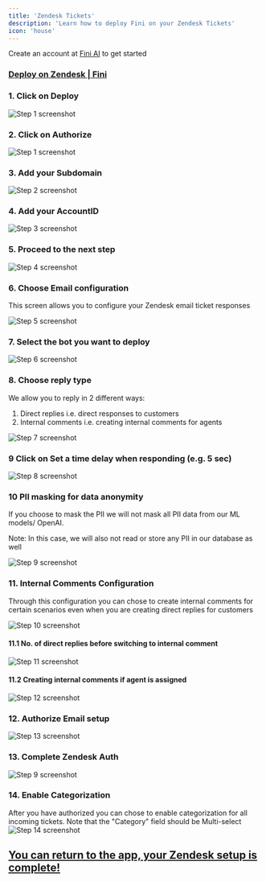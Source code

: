```yaml
---
title: 'Zendesk Tickets'
description: 'Learn how to deploy Fini on your Zendesk Tickets'
icon: 'house'
---
```


<Tip>Create an account at [Fini AI](https://app.usefini.com) to get started</Tip>

### [Deploy on Zendesk | Fini](https://app.usefini.com/dashboard/deploy)


### 1. Click on Deploy
![Step 1 screenshot](https://images.tango.us/workflows/f5348255-da41-459f-94da-ef33b65d686f/steps/d05d7aa0-5a75-4651-962f-ae9e1cf0ace3/bc44872a-e53c-433d-b6b8-23c7cad8e7ab.png?crop=focalpoint&fit=crop&fp-x=0.1202&fp-y=0.3938&fp-z=1.9329&w=1200&mark-x=27&mark-y=373&m64=aHR0cHM6Ly9pbWFnZXMudGFuZ28udXMvc3RhdGljL2JsYW5rLnBuZz9tYXNrPWNvcm5lcnMmYm9yZGVyPTYlMkNGRjc0NDImdz01MDQmaD0xMDQmZml0PWNyb3AmY29ybmVyLXJhZGl1cz0xMA%3D%3D)

### 2. Click on Authorize
![Step 1 screenshot](https://images.tango.us/workflows/565fc95a-07e7-4975-97cb-922e01bb63ab/steps/ab5dfff6-b5cc-4070-9795-ecb8ba375f59/e0eed6b0-2dd4-42c9-9ae9-991ac002c9cf.png?crop=focalpoint&fit=crop&fp-x=0.6704&fp-y=0.3443&fp-z=1.7434&w=1200&mark-x=733&mark-y=445&m64=aHR0cHM6Ly9pbWFnZXMudGFuZ28udXMvc3RhdGljL2JsYW5rLnBuZz9tYXNrPWNvcm5lcnMmYm9yZGVyPTYlMkNGRjc0NDImdz0xMzUmaD01OCZmaXQ9Y3JvcCZjb3JuZXItcmFkaXVzPTEw)


### 3. Add your Subdomain
![Step 2 screenshot](https://images.tango.us/workflows/565fc95a-07e7-4975-97cb-922e01bb63ab/steps/4cbc4e7a-3db2-465a-894f-3a6d419b8dd4/48e69d1a-8cc4-4662-9aef-34d446c947ad.png?crop=focalpoint&fit=crop&fp-x=0.5000&fp-y=0.4454&fp-z=1.8985&w=1200&&mark-x=342&mark-y=395&m64=aHR0cHM6Ly9pbWFnZXMudGFuZ28udXMvc3RhdGljL2JsYW5rLnBuZz9tYXNrPWNvcm5lcnMmYm9yZGVyPTYlMkNGRjc0NDImdz01MTcmaD03MSZmaXQ9Y3JvcCZjb3JuZXItcmFkaXVzPTEw)


### 4. Add your AccountID
![Step 3 screenshot](https://images.tango.us/workflows/565fc95a-07e7-4975-97cb-922e01bb63ab/steps/4b4a1b81-741f-4e7e-8f87-158ea188577e/36cc2ad2-464e-40fe-880f-846a74eed6a8.png?crop=focalpoint&fit=crop&fp-x=0.5000&fp-y=0.5661&fp-z=1.8985&w=1200&mark-x=342&mark-y=395&m64=aHR0cHM6Ly9pbWFnZXMudGFuZ28udXMvc3RhdGljL2JsYW5rLnBuZz9tYXNrPWNvcm5lcnMmYm9yZGVyPTYlMkNGRjc0NDImdz01MTcmaD03MSZmaXQ9Y3JvcCZjb3JuZXItcmFkaXVzPTEw)


### 5. Proceed to the next step
![Step 4 screenshot](https://images.tango.us/workflows/565fc95a-07e7-4975-97cb-922e01bb63ab/steps/9ae89422-125d-4974-b7aa-3d20e23cf57a/729555b3-1498-4184-9aff-a91a6f40b834.png?crop=focalpoint&fit=crop&fp-x=0.5000&fp-y=0.5000&w=1200&mark-x=803&mark-y=546&m64=aHR0cHM6Ly9pbWFnZXMudGFuZ28udXMvc3RhdGljL2JsYW5rLnBuZz9tYXNrPWNvcm5lcnMmYm9yZGVyPTQlMkNGRjc0NDImdz01OSZoPTMxJmZpdD1jcm9wJmNvcm5lci1yYWRpdXM9MTA%3D)


### 6. Choose Email configuration

This screen allows you to configure your Zendesk email ticket responses

![Step 5 screenshot](https://images.tango.us/workflows/565fc95a-07e7-4975-97cb-922e01bb63ab/steps/f12dc317-5d41-4e5c-96b9-fc49014fced9/22d50156-52dd-43e9-8eed-38bccedd0c6d.png?crop=focalpoint&fit=crop&fp-x=0.3929&fp-y=0.3947&fp-z=1.9340&w=1200&mark-x=348&mark-y=395&m64=aHR0cHM6Ly9pbWFnZXMudGFuZ28udXMvc3RhdGljL2JsYW5rLnBuZz9tYXNrPWNvcm5lcnMmYm9yZGVyPTYlMkNGRjc0NDImdz01MDQmaD03MSZmaXQ9Y3JvcCZjb3JuZXItcmFkaXVzPTEw)


### 7. Select the bot you want to deploy
![Step 6 screenshot](https://images.tango.us/workflows/565fc95a-07e7-4975-97cb-922e01bb63ab/steps/3ae0efa8-932b-49da-bf5b-53f0936e6742/45e78e14-876b-4551-bac4-e50683bb6b1b.png?crop=focalpoint&fit=crop&fp-x=0.4954&fp-y=0.4905&fp-z=1.9392&w=1200&mark-x=102&mark-y=377&m64=aHR0cHM6Ly9pbWFnZXMudGFuZ28udXMvc3RhdGljL2JsYW5rLnBuZz9tYXNrPWNvcm5lcnMmYm9yZGVyPTYlMkNGRjc0NDImdz01MDImaD03MyZmaXQ9Y3JvcCZjb3JuZXItcmFkaXVzPTEw)


### 8. Choose reply type

We allow you to reply in 2 different ways:
1) Direct replies i.e. direct responses to customers
2) Internal comments i.e. creating internal comments for agents

![Step 7 screenshot](https://images.tango.us/workflows/565fc95a-07e7-4975-97cb-922e01bb63ab/steps/26e33ea4-5a69-4468-ae15-f9b9f6386f50/a1fada8c-cb25-40e5-b516-509f010d84de.png?crop=focalpoint&fit=crop&fp-x=0.5000&fp-y=0.5000&w=1200&mark-x=603&mark-y=395&m64=aHR0cHM6Ly9pbWFnZXMudGFuZ28udXMvc3RhdGljL2JsYW5rLnBuZz9tYXNrPWNvcm5lcnMmYm9yZGVyPTQlMkNGRjc0NDImdz0yNTkmaD0zOCZmaXQ9Y3JvcCZjb3JuZXItcmFkaXVzPTEw)


### 9 Click on Set a time delay when responding (e.g. 5 sec)
![Step 8 screenshot](https://images.tango.us/workflows/565fc95a-07e7-4975-97cb-922e01bb63ab/steps/0603de02-7aa7-4a34-826b-c83396add93b/3e9e5ba6-1a1c-4011-997e-da79d0dfe422.png?crop=focalpoint&fit=crop&fp-x=0.5000&fp-y=0.5000&w=1200&mark-x=338&mark-y=466&m64=aHR0cHM6Ly9pbWFnZXMudGFuZ28udXMvc3RhdGljL2JsYW5rLnBuZz9tYXNrPWNvcm5lcnMmYm9yZGVyPTQlMkNGRjc0NDImdz0yNTkmaD0zOCZmaXQ9Y3JvcCZjb3JuZXItcmFkaXVzPTEw)


### 10 PII masking for data anonymity

If you choose to mask the PII we will not mask all PII data from our ML models/ OpenAI.

Note: In this case, we will also not read or store any PII in our database as well

![Step 9 screenshot](https://images.tango.us/workflows/565fc95a-07e7-4975-97cb-922e01bb63ab/steps/9f30d13b-2256-4cda-ac5c-d96b7752a8db/81e2cb45-bd48-4a52-a992-b481e8aeaaea.png?crop=focalpoint&fit=crop&fp-x=0.6106&fp-y=0.5623&fp-z=2.0111&w=1200&mark-x=340&mark-y=393&m64=aHR0cHM6Ly9pbWFnZXMudGFuZ28udXMvc3RhdGljL2JsYW5rLnBuZz9tYXNrPWNvcm5lcnMmYm9yZGVyPTYlMkNGRjc0NDImdz01MjAmaD03NiZmaXQ9Y3JvcCZjb3JuZXItcmFkaXVzPTEw)


### 11. Internal Comments Configuration

Through this configuration you can chose to create internal comments for certain scenarios even when you are creating direct replies for customers

![Step 10 screenshot](https://images.tango.us/workflows/565fc95a-07e7-4975-97cb-922e01bb63ab/steps/8ad21c36-b651-4d32-812b-9ca37a31d28b/5b206b67-f187-4048-a83b-42491cae82a7.png?crop=focalpoint&fit=crop&fp-x=0.4786&fp-y=0.5204&fp-z=1.0966&w=1200&mark-x=341&mark-y=498&m64=aHR0cHM6Ly9pbWFnZXMudGFuZ28udXMvc3RhdGljL2JsYW5rLnBuZz9tYXNrPWNvcm5lcnMmYm9yZGVyPTYlMkNGRjc0NDImdz0yMzMmaD00MCZmaXQ9Y3JvcCZjb3JuZXItcmFkaXVzPTEw)


#### 11.1 No. of direct replies before switching to internal comment
![Step 11 screenshot](https://images.tango.us/workflows/565fc95a-07e7-4975-97cb-922e01bb63ab/steps/9ed9da07-23ff-40bc-8343-45fe0c4387e8/03b88f50-3682-4acb-bda6-0e773000b286.png?crop=focalpoint&fit=crop&fp-x=0.3894&fp-y=0.6322&fp-z=1.9392&w=1200&mark-x=349&mark-y=394&m64=aHR0cHM6Ly9pbWFnZXMudGFuZ28udXMvc3RhdGljL2JsYW5rLnBuZz9tYXNrPWNvcm5lcnMmYm9yZGVyPTYlMkNGRjc0NDImdz01MDImaD03MyZmaXQ9Y3JvcCZjb3JuZXItcmFkaXVzPTEw)


#### 11.2 Creating internal comments if agent is assigned
![Step 12 screenshot](https://images.tango.us/workflows/565fc95a-07e7-4975-97cb-922e01bb63ab/steps/9068976f-120f-4712-8135-a0739eec5041/3a55125b-cbd0-45f5-ba79-924b896cf2d0.png?crop=focalpoint&fit=crop&fp-x=0.6106&fp-y=0.6322&fp-z=2.0111&w=1200&mark-x=340&mark-y=393&m64=aHR0cHM6Ly9pbWFnZXMudGFuZ28udXMvc3RhdGljL2JsYW5rLnBuZz9tYXNrPWNvcm5lcnMmYm9yZGVyPTYlMkNGRjc0NDImdz01MjAmaD03NiZmaXQ9Y3JvcCZjb3JuZXItcmFkaXVzPTEw)


### 12. Authorize Email setup
![Step 13 screenshot](https://images.tango.us/workflows/565fc95a-07e7-4975-97cb-922e01bb63ab/steps/c6d56f7b-c320-4554-90bf-cd9cbe892b31/6e427d5e-2dcf-45e5-9e24-2161255a0e6c.png?crop=focalpoint&fit=crop&fp-x=0.5000&fp-y=0.5000&w=1200&mark-x=776&mark-y=610&m64=aHR0cHM6Ly9pbWFnZXMudGFuZ28udXMvc3RhdGljL2JsYW5rLnBuZz9tYXNrPWNvcm5lcnMmYm9yZGVyPTQlMkNGRjc0NDImdz04NiZoPTMxJmZpdD1jcm9wJmNvcm5lci1yYWRpdXM9MTA%3D)

### 13. Complete Zendesk Auth
![Step 9 screenshot](https://images.tango.us/workflows/f5348255-da41-459f-94da-ef33b65d686f/steps/6e4b3143-f8c3-4c1c-bc60-39e0eddbb4d6/cac70ded-f1a5-4e68-8e42-97be76cf352d.png?crop=focalpoint&fit=crop&fp-x=0.5005&fp-y=0.5767&fp-z=1.6081&w=1200&mark-x=289&mark-y=375&m64=aHR0cHM6Ly9pbWFnZXMudGFuZ28udXMvc3RhdGljL2JsYW5rLnBuZz9tYXNrPWNvcm5lcnMmYm9yZGVyPTYlMkNGRjc0NDImdz02MjEmaD0xMDEmZml0PWNyb3AmY29ybmVyLXJhZGl1cz0xMA%3D%3D)

### 14. Enable Categorization
After you have authorized you can chose to enable categorization for all incoming tickets. Note that the "Category" field should be Multi-select
![Step 14 screenshot](https://images.tango.us/workflows/565fc95a-07e7-4975-97cb-922e01bb63ab/steps/f944c5c9-febd-4263-9f7c-7221c84da8cf/9a431bc4-62bf-4697-a263-683af8450565.png?crop=focalpoint&fit=crop&fp-x=0.5000&fp-y=0.5000&w=1200&mark-x=324&mark-y=582&m64=aHR0cHM6Ly9pbWFnZXMudGFuZ28udXMvc3RhdGljL2JsYW5rLnBuZz9tYXNrPWNvcm5lcnMmYm9yZGVyPTQlMkNGRjc0NDImdz01NTkmaD01OSZmaXQ9Y3JvcCZjb3JuZXItcmFkaXVzPTEw)




## [You can return to the app, your Zendesk setup is complete!](https://app.usefini.com/dashboard/deploy)

<br/>
